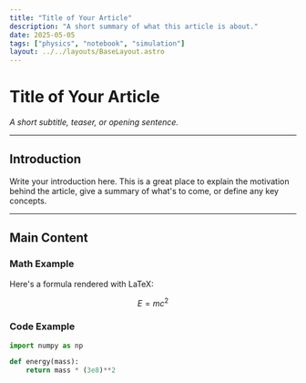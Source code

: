 ```yaml
---
title: "Title of Your Article"
description: "A short summary of what this article is about."
date: 2025-05-05
tags: ["physics", "notebook", "simulation"]
layout: ../../layouts/BaseLayout.astro
---
```


# Title of Your Article

_A short subtitle, teaser, or opening sentence._

---

## Introduction

Write your introduction here. This is a great place to explain the motivation behind the article, give a summary of what's to come, or define any key concepts.

---

## Main Content

### Math Example

Here's a formula rendered with LaTeX:

$$
E = mc^2
$$

### Code Example

```python
import numpy as np

def energy(mass):
    return mass * (3e8)**2